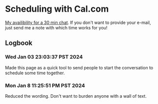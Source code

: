 # Scheduling with Cal.com

[My availibility for a 30 min chat](https://app.cal.com/reedspool/30min). If you don't want to provide your e-mail, just send me a note with which time works for you!

## Logbook

### Wed Jan 03 23:03:37 PST 2024

Made this page as a quick tool to send people to start the conversation to schedule some time together.

### Mon Jan  8 11:25:51 PM PST 2024

Reduced the wording. Don't want to burden anyone with a wall of text.
